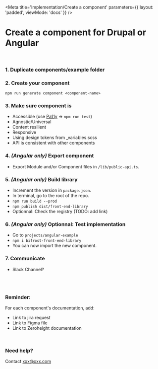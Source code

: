 
<Meta
    title='Implementation/Create a component'
    parameters={{ layout: 'padded', viewMode: 'docs' }}
/>

# Create a component for Drupal or Angular

<br/>

### 1. Duplicate components/example folder

### 2. Create your component 
`npm run generate component <component-name>`

### 3. Make sure component is
- Accessible (use [Pa11y](https://github.com/pa11y/pa11y) => `npm run test`)
- Agnostic/Universal
- Content resilient
- Responsive
- Using design tokens from _variables.scss
- API is consistent with other components

### 4. _(Angular only)_ Export component
- Export Module and/or Component files in `/lib/public-api.ts`.

### 5. _(Angular only)_ Build library
- Increment the version in `package.json`.
- In terminal, go to the root of the repo.
- `npm run build --prod`
- `npm publish dist/front-end-library`
- Optionnal: Check the registry (TODO: add link)

### 6. _(Angular only)_ Optionnal: Test implementation
- Go to `projects/angular-example`
- `npm i bifrost-front-end-library`
- You can now import the new component.

### 7. Communicate
- Slack Channel?

<br/><br/>

### Reminder:
For each component's documentation, add:
- Link to jira request
- Link to Figma file
- Link to Zeroheight documentation

<br/>

### Need help?
Contact xxx@xxx.com